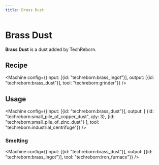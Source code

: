 ```yaml
---
title: Brass Dust
---
```


<ItemImage file="brass_dust" alt="Brass Dust" size="200" />

# Brass Dust

**Brass Dust** is a dust added by TechReborn.

## Recipe

<CraftingTable recipe="input techreborn:small_pile_of_brass_dust techreborn:small_pile_of_brass_dust air input techreborn:small_pile_of_brass_dust techreborn:small_pile_of_brass_dust air input air air air output techreborn:brass_dust"/>

<Machine config={{input: [{id: "techreborn:brass_ingot"}], output: [{id: "techreborn:brass_dust"}], tool: "techreborn:grinder"}} />

## Usage

<CraftingTable recipe="input air air air input air techreborn:brass_dust air input air air air output techreborn:small_pile_of_brass_dust,4"/>

<Machine config={{input: [{id: "techreborn:brass_dust"}], output: [
  {id: "techreborn:small_pile_of_copper_dust", qty: 3},
  {id: "techreborn:small_pile_of_zinc_dust"}
], tool: "techreborn:industrial_centrifuge"}} />

### Smelting

<Machine config={{input: [{id: "techreborn:brass_dust"}], output: [{id: "techreborn:brass_ingot"}], tool: "techreborn:iron_furnace"}} />
